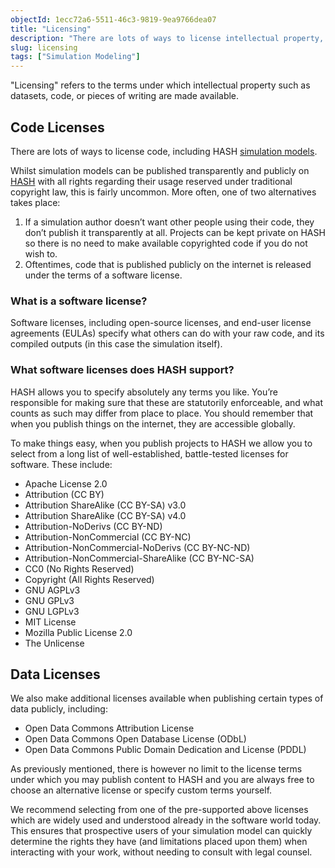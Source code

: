 ```yaml
---
objectId: 1ecc72a6-5511-46c3-9819-9ea9766dea07
title: "Licensing"
description: "There are lots of ways to license intellectual property, including your datasets, simulation models, and other code. Here we outline some key considerations and things to be aware of."
slug: licensing
tags: ["Simulation Modeling"]
---
```


"Licensing" refers to the terms under which intellectual property such as datasets, code, or pieces of writing are made available.

## Code Licenses

There are lots of ways to license code, including HASH [simulation models](/glossary/simulation).

Whilst simulation models can be published transparently and publicly on [HASH](/platform/index) with all rights regarding their usage reserved under traditional copyright law, this is fairly uncommon. More often, one of two alternatives takes place:

1. If a simulation author doesn’t want other people using their code, they don’t publish it transparently at all. Projects can be kept private on HASH so there is no need to make available copyrighted code if you do not wish to.
1. Oftentimes, code that is published publicly on the internet is released under the terms of a software license.

### What is a software license?

Software licenses, including open-source licenses, and end-user license agreements (EULAs) specify what others can do with your raw code, and its compiled outputs (in this case the simulation itself).

### What software licenses does HASH support?

HASH allows you to specify absolutely any terms you like. You’re responsible for making sure that these are statutorily enforceable, and what counts as such may differ from place to place. You should remember that when you publish things on the internet, they are accessible globally.

To make things easy, when you publish projects to HASH we allow you to select from a long list of well-established, battle-tested licenses for software. These include:

- Apache License 2.0
- Attribution (CC BY)
- Attribution ShareAlike (CC BY-SA) v3.0
- Attribution ShareAlike (CC BY-SA) v4.0
- Attribution-NoDerivs (CC BY-ND)
- Attribution-NonCommercial (CC BY-NC)
- Attribution-NonCommercial-NoDerivs (CC BY-NC-ND)
- Attribution-NonCommercial-ShareAlike (CC BY-NC-SA)
- CC0 (No Rights Reserved)
- Copyright (All Rights Reserved)
- GNU AGPLv3
- GNU GPLv3
- GNU LGPLv3
- MIT License
- Mozilla Public License 2.0
- The Unlicense

## Data Licenses

We also make additional licenses available when publishing certain types of data publicly, including:

- Open Data Commons Attribution License
- Open Data Commons Open Database License (ODbL)
- Open Data Commons Public Domain Dedication and License (PDDL)

As previously mentioned, there is however no limit to the license terms under which you may publish content to HASH and you are always free to choose an alternative license or specify custom terms yourself.

We recommend selecting from one of the pre-supported above licenses which are widely used and understood already in the software world today. This ensures that prospective users of your simulation model can quickly determine the rights they have (and limitations placed upon them) when interacting with your work, without needing to consult with legal counsel.
